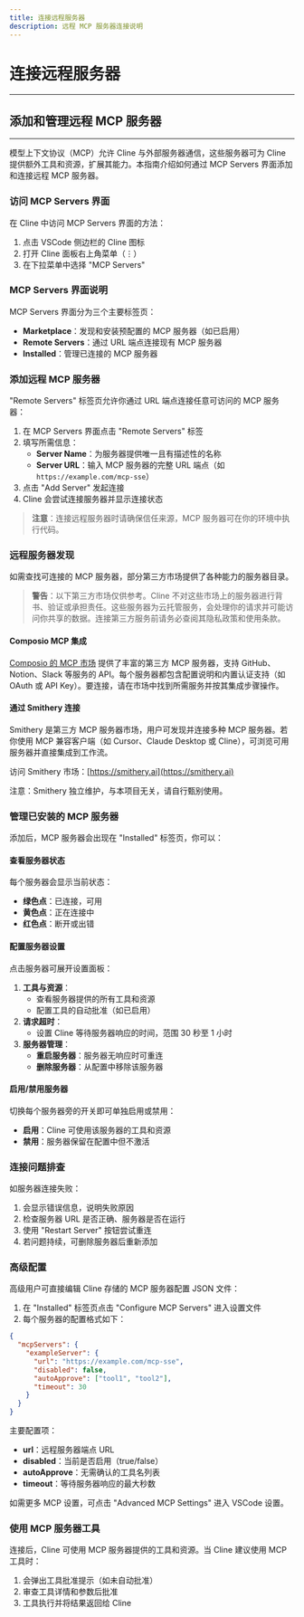 ```yaml
---
title: 连接远程服务器
description: 远程 MCP 服务器连接说明
---
```


# 连接远程服务器

---

## 添加和管理远程 MCP 服务器

---

模型上下文协议（MCP）允许 Cline 与外部服务器通信，这些服务器可为 Cline 提供额外工具和资源，扩展其能力。本指南介绍如何通过 MCP Servers 界面添加和连接远程 MCP 服务器。

### 访问 MCP Servers 界面

在 Cline 中访问 MCP Servers 界面的方法：

1. 点击 VSCode 侧边栏的 Cline 图标
2. 打开 Cline 面板右上角菜单（⋮）
3. 在下拉菜单中选择 "MCP Servers"

### MCP Servers 界面说明

MCP Servers 界面分为三个主要标签页：

- **Marketplace**：发现和安装预配置的 MCP 服务器（如已启用）
- **Remote Servers**：通过 URL 端点连接现有 MCP 服务器
- **Installed**：管理已连接的 MCP 服务器

### 添加远程 MCP 服务器

"Remote Servers" 标签页允许你通过 URL 端点连接任意可访问的 MCP 服务器：

1. 在 MCP Servers 界面点击 "Remote Servers" 标签
2. 填写所需信息：
   - **Server Name**：为服务器提供唯一且有描述性的名称
   - **Server URL**：输入 MCP 服务器的完整 URL 端点（如 `https://example.com/mcp-sse`）
3. 点击 "Add Server" 发起连接
4. Cline 会尝试连接服务器并显示连接状态

> **注意**：连接远程服务器时请确保信任来源，MCP 服务器可在你的环境中执行代码。

### 远程服务器发现

如需查找可连接的 MCP 服务器，部分第三方市场提供了各种能力的服务器目录。

> **警告**：以下第三方市场仅供参考。Cline 不对这些市场上的服务器进行背书、验证或承担责任。这些服务器为云托管服务，会处理你的请求并可能访问你共享的数据。连接第三方服务前请务必查阅其隐私政策和使用条款。

#### Composio MCP 集成

[Composio 的 MCP 市场](https://mcp.composio.dev/) 提供了丰富的第三方 MCP 服务器，支持 GitHub、Notion、Slack 等服务的 API。每个服务器都包含配置说明和内置认证支持（如 OAuth 或 API Key）。要连接，请在市场中找到所需服务并按其集成步骤操作。

#### 通过 Smithery 连接

Smithery 是第三方 MCP 服务器市场，用户可发现并连接多种 MCP 服务器。若你使用 MCP 兼容客户端（如 Cursor、Claude Desktop 或 Cline），可浏览可用服务器并直接集成到工作流。

访问 Smithery 市场：[https://smithery.ai](https://smithery.ai)

注意：Smithery 独立维护，与本项目无关，请自行甄别使用。

### 管理已安装的 MCP 服务器

添加后，MCP 服务器会出现在 "Installed" 标签页，你可以：

#### 查看服务器状态

每个服务器会显示当前状态：

- **绿色点**：已连接，可用
- **黄色点**：正在连接中
- **红色点**：断开或出错

#### 配置服务器设置

点击服务器可展开设置面板：

1. **工具与资源**：
   - 查看服务器提供的所有工具和资源
   - 配置工具的自动批准（如已启用）
2. **请求超时**：
   - 设置 Cline 等待服务器响应的时间，范围 30 秒至 1 小时
3. **服务器管理**：
   - **重启服务器**：服务器无响应时可重连
   - **删除服务器**：从配置中移除该服务器

#### 启用/禁用服务器

切换每个服务器旁的开关即可单独启用或禁用：

- **启用**：Cline 可使用该服务器的工具和资源
- **禁用**：服务器保留在配置中但不激活

### 连接问题排查

如服务器连接失败：

1. 会显示错误信息，说明失败原因
2. 检查服务器 URL 是否正确、服务器是否在运行
3. 使用 "Restart Server" 按钮尝试重连
4. 若问题持续，可删除服务器后重新添加

### 高级配置

高级用户可直接编辑 Cline 存储的 MCP 服务器配置 JSON 文件：

1. 在 "Installed" 标签页点击 "Configure MCP Servers" 进入设置文件
2. 每个服务器的配置格式如下：

```json
{
  "mcpServers": {
    "exampleServer": {
      "url": "https://example.com/mcp-sse",
      "disabled": false,
      "autoApprove": ["tool1", "tool2"],
      "timeout": 30
    }
  }
}
```

主要配置项：

- **url**：远程服务器端点 URL
- **disabled**：当前是否启用（true/false）
- **autoApprove**：无需确认的工具名列表
- **timeout**：等待服务器响应的最大秒数

如需更多 MCP 设置，可点击 "Advanced MCP Settings" 进入 VSCode 设置。

### 使用 MCP 服务器工具

连接后，Cline 可使用 MCP 服务器提供的工具和资源。当 Cline 建议使用 MCP 工具时：

1. 会弹出工具批准提示（如未自动批准）
2. 审查工具详情和参数后批准
3. 工具执行并将结果返回给 Cline

